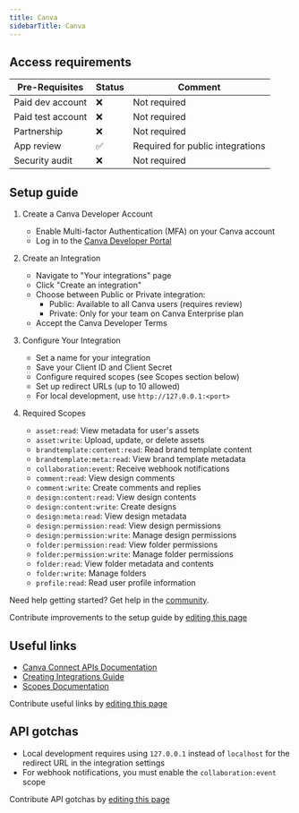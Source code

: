 ```yaml
---
title: Canva
sidebarTitle: Canva
---
```



<Overview />
<PreBuiltTooling />
<PreBuiltUseCases />

## Access requirements
| Pre-Requisites | Status | Comment|
| - | - | - |
| Paid dev account | ❌ | Not required |
| Paid test account | ❌ | Not required |
| Partnership | ❌ | Not required |
| App review | ✅ | Required for public integrations |
| Security audit | ❌ | Not required |

## Setup guide

1. Create a Canva Developer Account
   - Enable Multi-factor Authentication (MFA) on your Canva account
   - Log in to the [Canva Developer Portal](https://www.canva.dev/portal)

2. Create an Integration
   - Navigate to "Your integrations" page
   - Click "Create an integration"
   - Choose between Public or Private integration:
     - Public: Available to all Canva users (requires review)
     - Private: Only for your team on Canva Enterprise plan
   - Accept the Canva Developer Terms

3. Configure Your Integration
   - Set a name for your integration
   - Save your Client ID and Client Secret
   - Configure required scopes (see Scopes section below)
   - Set up redirect URLs (up to 10 allowed)
   - For local development, use `http://127.0.0.1:<port>`

4. Required Scopes
   - `asset:read`: View metadata for user's assets
   - `asset:write`: Upload, update, or delete assets
   - `brandtemplate:content:read`: Read brand template content
   - `brandtemplate:meta:read`: View brand template metadata
   - `collaboration:event`: Receive webhook notifications
   - `comment:read`: View design comments
   - `comment:write`: Create comments and replies
   - `design:content:read`: View design contents
   - `design:content:write`: Create designs
   - `design:meta:read`: View design metadata
   - `design:permission:read`: View design permissions
   - `design:permission:write`: Manage design permissions
   - `folder:permission:read`: View folder permissions
   - `folder:permission:write`: Manage folder permissions
   - `folder:read`: View folder metadata and contents
   - `folder:write`: Manage folders
   - `profile:read`: Read user profile information

<Tip>Need help getting started? Get help in the [community](https://nango.dev/slack).</Tip>

<Note>Contribute improvements to the setup guide by [editing this page](https://github.com/nangohq/nango/tree/master/docs/integrations/all/canva.mdx)</Note>

## Useful links

- [Canva Connect APIs Documentation](https://www.canva.dev/docs/connect/)
- [Creating Integrations Guide](https://www.canva.dev/docs/connect/creating-integrations/)
- [Scopes Documentation](https://www.canva.dev/docs/connect/appendix/scopes/)

<Note>Contribute useful links by [editing this page](https://github.com/nangohq/nango/tree/master/docs/integrations/all/canva.mdx)</Note>

## API gotchas

- Local development requires using `127.0.0.1` instead of `localhost` for the redirect URL in the integration settings
- For webhook notifications, you must enable the `collaboration:event` scope

<Note>Contribute API gotchas by [editing this page](https://github.com/nangohq/nango/tree/master/docs/integrations/all/canva.mdx)</Note> 